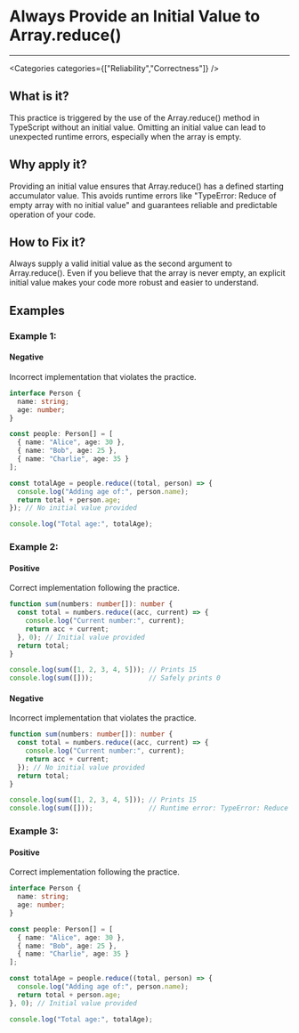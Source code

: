 

# Always Provide an Initial Value to Array.reduce()

<Severity severity={SeverityLevels.HIGH} />

---

<Categories categories={["Reliability","Correctness"]} />

## What is it?
This practice is triggered by the use of the Array.reduce() method in TypeScript without an initial value. Omitting an initial value can lead to unexpected runtime errors, especially when the array is empty.

## Why apply it?
Providing an initial value ensures that Array.reduce() has a defined starting accumulator value. This avoids runtime errors like "TypeError: Reduce of empty array with no initial value" and guarantees reliable and predictable operation of your code.

## How to Fix it?
Always supply a valid initial value as the second argument to Array.reduce(). Even if you believe that the array is never empty, an explicit initial value makes your code more robust and easier to understand.

## Examples

### Example 1:

<!-- #example -->

#### Negative

<!-- #example_negative_description -->
Incorrect implementation that violates the practice.

<!-- #example_negative_code -->
```ts
interface Person {
  name: string;
  age: number;
}

const people: Person[] = [
  { name: "Alice", age: 30 },
  { name: "Bob", age: 25 },
  { name: "Charlie", age: 35 }
];

const totalAge = people.reduce((total, person) => {
  console.log("Adding age of:", person.name);
  return total + person.age;
}); // No initial value provided

console.log("Total age:", totalAge);
```

### Example 2:

<!-- #example -->

#### Positive

<!-- #example_positive_description -->
Correct implementation following the practice.

<!-- #example_positive_code -->
```ts
function sum(numbers: number[]): number {
  const total = numbers.reduce((acc, current) => {
    console.log("Current number:", current);
    return acc + current;
  }, 0); // Initial value provided
  return total;
}

console.log(sum([1, 2, 3, 4, 5])); // Prints 15
console.log(sum([]));              // Safely prints 0
```

#### Negative

<!-- #example_negative_description -->
Incorrect implementation that violates the practice.

<!-- #example_negative_code -->
```ts
function sum(numbers: number[]): number {
  const total = numbers.reduce((acc, current) => {
    console.log("Current number:", current);
    return acc + current;
  }); // No initial value provided
  return total;
}

console.log(sum([1, 2, 3, 4, 5])); // Prints 15
console.log(sum([]));              // Runtime error: TypeError: Reduce of empty array with no initial value
```

### Example 3:

<!-- #example -->

#### Positive

<!-- #example_positive_description -->
Correct implementation following the practice.

<!-- #example_positive_code -->
```ts
interface Person {
  name: string;
  age: number;
}

const people: Person[] = [
  { name: "Alice", age: 30 },
  { name: "Bob", age: 25 },
  { name: "Charlie", age: 35 }
];

const totalAge = people.reduce((total, person) => {
  console.log("Adding age of:", person.name);
  return total + person.age;
}, 0); // Initial value provided

console.log("Total age:", totalAge);
```